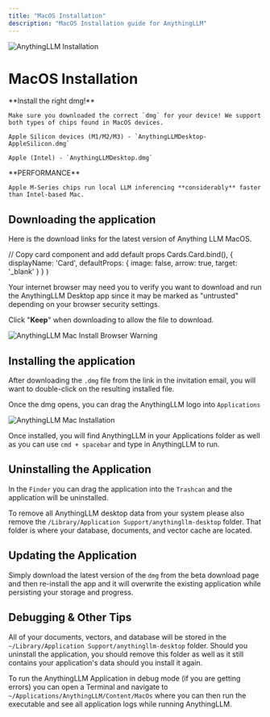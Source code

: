 ```yaml
---
title: "MacOS Installation"
description: "MacOS Installation guide for AnythingLLM"
---
```



<Image
  src="/images/getting-started/installation/macos/thumbnail.png" 
  height={1080} 
  width={1920} 
  quality={100}
  alt="AnythingLLM Installation"
/>


# MacOS Installation

<Callout type="warning" emoji="⚠️">
  **Install the right dmg!**

    Make sure you downloaded the correct `dmg` for your device! We support both types of chips found in MacOS devices.

    Apple Silicon devices (M1/M2/M3) - `AnythingLLMDesktop-AppleSilicon.dmg`

    Apple (Intel) - `AnythingLLMDesktop.dmg`
</Callout>


<Callout type="info" emoji="️💡">
  **PERFORMANCE**

    Apple M-Series chips run local LLM inferencing **considerably** faster than Intel-based Mac.
</Callout>


## Downloading the application

Here is the download links for the latest version of Anything LLM MacOS.

<Cards>
  <Card 
    title="MacOS (Intel-based CPU)" 
    href="https://s3.us-west-1.amazonaws.com/public.useanything.com/latest/AnythingLLMDesktop.dmg"> 
  </Card>

  <Card 
    title="MacOS (M-Series CPU)" 
    href="https://s3.us-west-1.amazonaws.com/public.useanything.com/latest/AnythingLLMDesktop-Silicon.dmg"> 
  </Card>
</Cards>

  // Copy card component and add default props
  Cards.Card.bind(),
  {
    displayName: 'Card',
    defaultProps: {
      image: false,
      arrow: true,
      target: '_blank'
    }
  }
)


Your internet browser may need you to verify you want to download and run the AnythingLLM Desktop app since it may be marked as "untrusted" depending on your browser security settings. 

Click "**Keep**" when downloading to allow the file to download.

<Image
  src="/images/getting-started/installation/macos/browser-warning.png" 
  height={1080} 
  width={1920} 
  quality={100}
  alt="AnythingLLM Mac Install Browser Warning"
/>


## Installing the application

After downloading the `.dmg` file from the link in the invitation email, you will want to double-click on the resulting installed file.

Once the dmg opens, you can drag the AnythingLLM logo into `Applications`

<Image
  src="/images/getting-started/installation/macos/install.png" 
  height={1080} 
  width={1920} 
  quality={100}
  alt="AnythingLLM Mac Installation"
/>

Once installed, you will find AnythingLLM in your Applications folder as well as you can use `cmd + spacebar` and type in AnythingLLM to run.


## Uninstalling the Application

In the `Finder` you can drag the application into the `Trashcan` and the application will be uninstalled.

To remove all AnythingLLM desktop data from your system please also remove the `/Library/Application Support/anythingllm-desktop` folder. That folder is where your database, documents, and vector cache are located.


## Updating the Application

Simply download the latest version of the `dmg` from the beta download page and then re-install the app and it will overwrite the existing application while persisting your storage and progress.


##  Debugging & Other Tips

All of your documents, vectors, and database will be stored in the `~/Library/Application Support/anythingllm-desktop` folder. Should you uninstall the application, you should remove this folder as well as it still contains your application's data should you install it again.

To run the AnythingLLM Application in debug mode (if you are getting errors) you can open a Terminal and navigate to `~/Applications/AnythingLLM/Content/MacOs` where you can then run the executable and see all application logs while running AnythingLLM.

